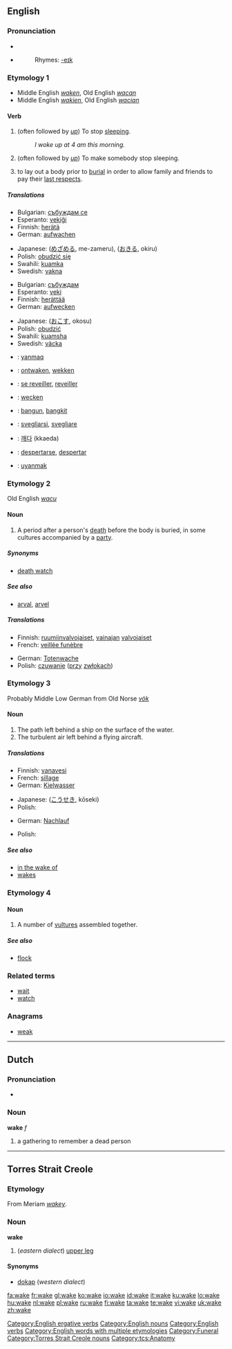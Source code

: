 ==English==

===Pronunciation===
* {{IPA|/'weɪk/}}
* {{audio|en-us-wake.ogg|Audio (US)}}
*: Rhymes: [[Rhymes:English:-eɪk|-eɪk]]

===Etymology 1===
* Middle English ''[[waken]]'', Old English ''[[wacan]]''
* Middle English ''[[wakien]]'', Old English ''[[wacian]]''

====Verb====
{{en-verb|wakes|waking|'''[[woke]] '''or''' [[waked]]'''|'''[[woken]] '''or''' [[waked]]'''}}

# {{intransitive}} (often followed by ''[[up]]'') To stop [[sleep]]ing.
#: ''I woke up at 4 am this morning.''
# {{transitive}} (often followed by ''[[up]]'') To make somebody stop sleeping.
# to lay out a body prior to [[burial]] in order to allow family and friends to pay their [[last respects]].

=====Translations=====
{{trans-top|To stop sleeping}}
* Bulgarian: [[събуждам се]]
* Esperanto: [[vekiĝi]]
* Finnish: [[herätä]]
* German: [[aufwachen]]
{{trans-mid}}
* Japanese: {{Jpan|[[目覚める]]}} ([[めざめる]], me-zameru), {{Jpan|[[起きる]]}} ([[おきる]], okiru)
* Polish: [[obudzić się]]
* Swahili: [[kuamka]]
* Swedish: [[vakna]]
{{trans-bottom}}

{{trans-top|To make somebody stop sleeping}}
* Bulgarian: [[събуждам]]
* Esperanto: [[veki]]
* Finnish: [[herättää]]
* German: [[aufwecken]]
{{trans-mid}}
* Japanese: {{Jpan|[[起こす]]}} ([[おこす]], okosu)
* Polish: [[obudzić]]
* Swahili: [[kuamsha]]
* Swedish: [[väcka]]
{{trans-bottom}}

{{checktrans-top}}
* {{ttbc|Crimean Tatar}}: [[yanmaq]]
* {{ttbc|Dutch}}: [[ontwaken]], [[wekken]]
* {{ttbc|French}}: [[se reveiller]], [[reveiller]]
* {{ttbc|German}}: [[wecken]]
* {{ttbc|Indonesian}}: [[bangun]], [[bangkit]]
{{trans-mid}}
* {{ttbc|Italian}}: [[svegliarsi]], [[svegliare]]
* {{ttbc|Korean}}: [[깨다]] (kkaeda)
* {{ttbc|Spanish}}: [[despertarse]], [[despertar]]
* {{ttbc|Turkish}}: [[uyanmak]]
{{trans-bottom}}

===Etymology 2===
Old English ''[[wacu]]''

====Noun====
{{en-noun}}

# A period after a person's [[death]] before the body is buried, in some cultures accompanied by a [[party]].

=====Synonyms=====
* [[death watch]]

=====See also=====
* [[arval]], [[arvel]]

=====Translations=====
{{trans-top|period after death}}
* Finnish: [[ruumiinvalvojaiset]], [[vainajan]] [[valvojaiset]]
* French: [[veillée funèbre]]
{{trans-mid}}
* German: [[Totenwache]] {{f}}
* Polish: [[czuwanie]] ([[przy]] [[zwłoki|zwłokach]]) {{n}}
{{trans-bottom}}

===Etymology 3===
Probably Middle Low German from Old Norse ''[[vök]]''

====Noun====
{{en-noun}}

# The path left behind a ship on the surface of the water.
# The turbulent air left behind a flying aircraft.

=====Translations=====
{{trans-top|path left behind a ship on the surface of the water}}
* Finnish: [[vanavesi]]
* French: [[sillage]] {{m}}
* German: [[Kielwasser]] {{n}}
{{trans-mid}}
* Japanese: {{Jpan|[[航跡]]}} ([[こうせき]], kōseki)
* Polish: {{t-|pl|kilwater|m}}
{{trans-bottom}}

{{trans-top|turbulent air left behind a flying aircraft}}
* German: [[Nachlauf]] {{m}}
{{trans-mid}}
* Polish: {{t-|pl|smuga kondensacyjna|f}}
{{trans-bottom}}

=====See also=====
* [[in the wake of]]
* [[wakes]]

===Etymology 4===

====Noun====
{{en-noun}}

# A number of [[vultures]] assembled together.

=====See also=====
* [[flock]]

===Related terms===
* [[wait]]
* [[watch]]

===Anagrams===
* [[weak]]

[[Category:English ergative verbs]]
[[Category:English nouns]]
[[Category:English verbs]]
[[Category:English words with multiple etymologies]]
[[Category:Funeral]]

----

==Dutch==

===Pronunciation===
* {{IPA|/'wakə/}}

===Noun===
'''wake''' ''f''

# a gathering to remember a dead person

----

==Torres Strait Creole==

===Etymology===
From Meriam ''[[wakey]]''.

===Noun===
'''wake'''

# (''eastern dialect'') [[upper leg]]

====Synonyms====
* [[dokap]] (''western dialect'')

[[Category:Torres Strait Creole nouns]]
[[Category:tcs:Anatomy]]

[[fa:wake]]
[[fr:wake]]
[[gl:wake]]
[[ko:wake]]
[[io:wake]]
[[id:wake]]
[[it:wake]]
[[ku:wake]]
[[lo:wake]]
[[hu:wake]]
[[nl:wake]]
[[pl:wake]]
[[ru:wake]]
[[fi:wake]]
[[ta:wake]]
[[te:wake]]
[[vi:wake]]
[[uk:wake]]
[[zh:wake]]